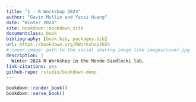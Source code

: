 ```yaml
--- 
title: "1 - R Workshop 2024"
author: "Gavin Mullin and Yanzi Huang"
date: "Winter 2024"
site: bookdown::bookdown_site
documentclass: book
bibliography: [book.bib, packages.bib]
url: https://bookdown.org/RWorkshop2024
# cover-image: path to the social sharing image like images/cover.jpg
description: |
  Winter 2024 R Workshop in the Mende-Siedlecki lab.
link-citations: yes
github-repo: rstudio/bookdown-demo
---
```


```r
bookdown::render_book()
bookdown::serve_book()
```

